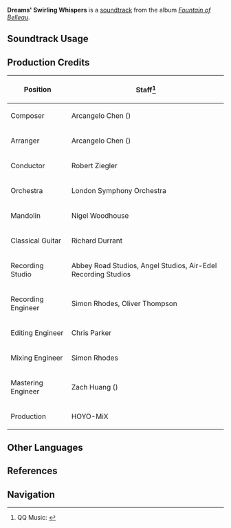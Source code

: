 {{Soundtrack Infobox
|image          = Fountain of Belleau.png
|album          = Fountain of Belleau
|disc           = 1
|number         = 09
|featured       = 
|featured2      = 
|featured3      = 
|featured_disc  = 
|featured_disc2 = 
|featured_disc3 = 
|youtube_id     = K2P9FwTXkgU
|spotify_id     = 5LPxfyatdLSPYxlm7znics
|previous       = Coruscating Street
|next           = La nuit silencieuse et paisible
}}
'''Dreams' Swirling Whispers''' is a [[soundtrack]] from the album ''[[Fountain of Belleau]]''.

==Soundtrack Usage==
{{Soundtrack Usage
|quest    = 
|location = Court of Fontaine//night
|domain   = 
}}

==Production Credits==
{| class="wikitable"
! Position
! Staff<ref>QQ Music: [https://y.qq.com/n/ryqq/songDetail/003v1J7n0wWaW0 {{zh|萦梦的絮语 Dreams' Swirling Whispers}}]</ref>
|-
! Composer
| Arcangelo Chen ({{zh|陈子敏}})
|-
! Arranger
| Arcangelo Chen ({{zh|陈子敏}})
|-
! Conductor
| Robert Ziegler
|-
! Orchestra
| London Symphony Orchestra
|-
! Mandolin
| Nigel Woodhouse
|-
! Classical Guitar
| Richard Durrant
|-
! Recording Studio
| Abbey Road Studios, Angel Studios, Air-Edel Recording Studios
|-
! Recording Engineer
| Simon Rhodes, Oliver Thompson
|-
! Editing Engineer
| Chris Parker
|-
! Mixing Engineer
| Simon Rhodes
|-
! Mastering Engineer
| Zach Huang ({{zh|黄巍}})
|-
! Production
| HOYO-MiX
|}
<!--
==Videos==
<gallery>
</gallery>

==Trivia==
-->
==Other Languages==
{{Other Languages
|en      = Dreams' Swirling Whispers
|zhs     = 萦梦的絮语
|zhs_rm  = 
|zhs_tl  = 
|ja      = 夢の中の囁き
|ja_rm   = Yume no Naka no Sasayaki
|ja_tl   = 
}}

==References==
{{Reflist}}

==Navigation==
{{Soundtrack Navbox|Fountain of Belleau}}